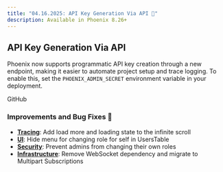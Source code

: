```yaml
---
title: "04.16.2025: API Key Generation Via API 🔐"
description: Available in Phoenix 8.26+
---
```


<Update label="April 16, 2025">

## API Key Generation Via API

Phoenix now supports programmatic API key creation through a new endpoint, making it easier to automate project setup and trace logging. To enable this, set the `PHOENIX_ADMIN_SECRET` environment variable in your deployment.

<Card title="Release arize-phoenix: v8.26.0 · Arize-ai/phoenix" icon="github" href="https://github.com/Arize-ai/phoenix/releases/tag/arize-phoenix-v8.26.0" horizontal>
  GitHub
</Card>

### Improvements and Bug Fixes 🐛

* [**Tracing**](https://github.com/Arize-ai/phoenix/pull/7132): Add load more and loading state to the infinite scroll
* [**UI**](https://github.com/Arize-ai/phoenix/pull/7167): Hide menu for changing role for self in UsersTable
* [**Security**](https://github.com/Arize-ai/phoenix/pull/7165): Prevent admins from changing their own roles
* [**Infrastructure**](https://github.com/Arize-ai/phoenix/pull/7172): Remove WebSocket dependency and migrate to Multipart Subscriptions
</Update>


